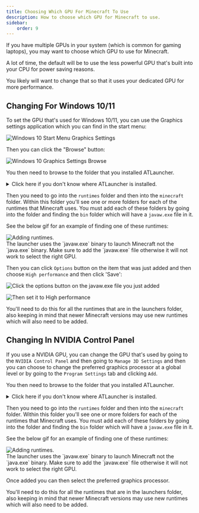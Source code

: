 ```yaml
---
title: Choosing Which GPU For Minecraft To Use
description: How to choose which GPU for Minecraft to use.
sidebar:
    order: 9
---
```



If you have multiple GPUs in your system (which is common for gaming laptops), you may want to choose which GPU to use
for Minecraft.

A lot of time, the default will be to use the less powerful GPU that's built into your CPU for power saving reasons.

You likely will want to change that so that it uses your dedicated GPU for more performance.

## Changing For Windows 10/11

To set the GPU that's used for Windows 10/11, you can use the Graphics settings application which you can find in the
start menu:

![Windows 10 Start Menu Graphics Settings](@assets/guides/choosing-which-gpu-for-minecraft-to-use/windows-10-start-menu-graphics-settings.png)

Then you can click the "Browse" button:

![Windows 10 Graphics Settings Browse](@assets/guides/choosing-which-gpu-for-minecraft-to-use/windows-10-browse-app.png)

You then need to browse to the folder that you installed ATLauncher.

<details>
<summary>
Click here if you don't know where ATLauncher is installed.
</summary>
To find the folder that ATLauncher is installed in, you can click "Open Folder" in the launchers bottom left corner:

![Open Folder Button](@assets/common/open-folder-button.png)
</details>

Then you need to go into the `runtimes` folder and then into the `minecraft` folder. Within this folder you'll see one
or more folders for each of the runtimes that Minecraft uses. You must add each of these folders by going into the
folder and finding the `bin` folder which will have a `javaw.exe` file in it.

See the below gif for an example of finding one of these runtimes:

<img src={Windows10SelectRuntimeJavawExeGif.src} width={Windows10SelectRuntimeJavawExeGif.width} height={Windows10SelectRuntimeJavawExeGif.height} alt="Adding runtimes." />

<Aside type="caution" title="You Must Add javaw.exe Not java.exe">
The launcher uses the `javaw.exe` binary to launch Minecraft not the `java.exe` binary. Make sure to add the `javaw.exe`
file otherwise it will not work to select the right GPU.
</Aside>

Then you can click `Options` button on the item that was just added and then choose `High performance` and then click
'Save':

![Click the options button on the javaw.exe file you just added](@assets/guides/choosing-which-gpu-for-minecraft-to-use/windows-10-runtime-options-button.png)

![Then set it to High performance](@assets/guides/choosing-which-gpu-for-minecraft-to-use/windows-10-set-high-performance.png)

You'll need to do this for all the runtimes that are in the launchers folder, also keeping in mind that newer Minecraft
versions may use new runtimes which will also need to be added.

## Changing In NVIDIA Control Panel

If you use a NVIDIA GPU, you can change the GPU that's used by going to the `NVIDIA Control Panel` and then going to
`Manage 3D Settings` and then you can choose to change the preferred graphics processor at a global level or by going to
the `Program Settings` tab and clicking `Add`.

You then need to browse to the folder that you installed ATLauncher.

<details>
<summary>
Click here if you don't know where ATLauncher is installed.
</summary>
To find the folder that ATLauncher is installed in, you can click "Open Folder" in the launchers bottom left corner:

![Open Folder Button](@assets/common/open-folder-button.png)
</details>

Then you need to go into the `runtimes` folder and then into the `minecraft` folder. Within this folder you'll see one
or more folders for each of the runtimes that Minecraft uses. You must add each of these folders by going into the
folder and finding the `bin` folder which will have a `javaw.exe` file in it.

See the below gif for an example of finding one of these runtimes:

<img src={Windows10SelectRuntimeJavawExeGif.src} width={Windows10SelectRuntimeJavawExeGif.width} height={Windows10SelectRuntimeJavawExeGif.height} alt="Adding runtimes." />

<Aside type="caution" title="You Must Add javaw.exe Not java.exe">
The launcher uses the `javaw.exe` binary to launch Minecraft not the `java.exe` binary. Make sure to add the `javaw.exe`
file otherwise it will not work to select the right GPU.
</Aside>

Once added you can then select the preferred graphics processor.

You'll need to do this for all the runtimes that are in the launchers folder, also keeping in mind that newer Minecraft
versions may use new runtimes which will also need to be added.